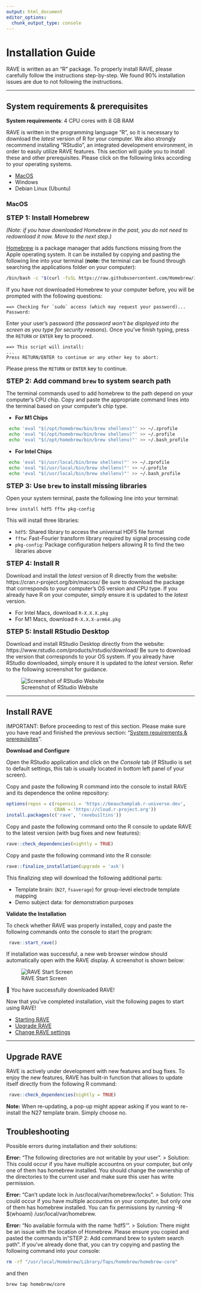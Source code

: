 ```yaml
---
output: html_document
editor_options: 
  chunk_output_type: console
---
```

# Installation Guide

RAVE is written as an "R" package. To properly install RAVE, please carefully follow the instructions step-by-step. We found 90% installation issues are due to not following the instructions.

---

## System requirements & prerequisites

**System requirements**: 4 CPU cores with 8 GB RAM

RAVE is written in the programming language "R", so it is necessary to download the *latest* version of R for your computer. We also strongly recommend installing "RStudio", an integrated development environment, in order to easily utilize RAVE features. This section will guide you to install these and other prerequisites. Please click on the following links according to your operating systems.

* [MacOS](#macos)
* Windows
* Debian Linux (Ubuntu)

<!-- and its integrated development editor "RStudio" onto your computer. Correctly installing the following pre-requisites is necessary for RAVE to work properly. 

**Note:** RAVE requires the latest versions of R and RStudio to run properly. To avoid errors in the download process, if you already have R and RStudio on your computer, be sure they are updated to the most recent versions. -->

<!--- ### Windows

### Linux -->

### MacOS

<font size="4">**STEP 1: Install Homebrew**</font>

_(Note: if you have downloaded Homebrew in the past, you do not need to redownload it now. Move to the next step.)_

[Homebrew](https://brew.sh/) is a package manager that adds functions missing from the Apple operating system. It can be installed by copying and pasting the following line into your terminal (**note:** the terminal can be found through searching the applications folder on your computer): 

```sh
/bin/bash -c "$(curl -fsSL https://raw.githubusercontent.com/Homebrew/install/HEAD/install.sh)"
```

If you have not downloaded Homebrew to your computer before, you will be prompted with the following questions: 

```
==> Checking for `sudo` access (which may request your password)...
Password:
```

Enter your user's password (*the password won't be displayed into the screen as you type for security reasons*). Once you've finish typing, press the `RETURN` or `ENTER` key to proceed. 

```
==> This script will install:
... 
Press RETURN/ENTER to continue or any other key to abort:
```

Please press the `RETURN` or `ENTER` key to continue. 

<font size="4">**STEP 2: Add command `brew` to system search path**</font>

The terminal commands used to add homebrew to the path depend on your computer's CPU chip. Copy and paste the appropriate command lines into the terminal based on your computer's chip type. 

* **For M1 Chips** 
```sh
 echo 'eval "$(/opt/homebrew/bin/brew shellenv)"' >> ~/.zprofile
 echo 'eval "$(/opt/homebrew/bin/brew shellenv)"' >> ~/.profile
 echo 'eval "$(/opt/homebrew/bin/brew shellenv)"' >> ~/.bash_profile
```

* **For Intel Chips** 

```sh
 echo 'eval "$(/usr/local/bin/brew shellenv)"' >> ~/.zprofile
 echo 'eval "$(/usr/local/bin/brew shellenv)"' >> ~/.profile
 echo 'eval "$(/usr/local/bin/brew shellenv)"' >> ~/.bash_profile
```

<font size="4">**STEP 3: Use `brew` to install missing libraries**</font>

Open your system terminal, paste the following line into your terminal:

```sh
brew install hdf5 fftw pkg-config
```

This will install three libraries:

* `hdf5`: Shared library to access the universal HDF5 file format
* `fftw`: Fast-Fourier transform library required by signal processing code
* `pkg-config`: Package configuration helpers allowing R to find the two libraries above

<font size="4">**STEP 4: Install R**</font>

Download and install the *latest* version of R directly from the website: https://cran.r-project.org/bin/macosx/ Be sure to download the package that corresponds to your computer's OS version and CPU type. If you already have R on your computer, simply ensure it is updated to the *latest* version.  

* For Intel Macs, download `R-X.X.X.pkg` 
* For M1 Macs, download `R-X.X.X-arm64.pkg` 

<font size="4">**STEP 5: Install RStudio Desktop**</font>

Download and install RStudio Desktop directly from the website: https://www.rstudio.com/products/rstudio/download/ Be sure to download the version that corresponds to your OS system. If you already have RStudio downloaded, simply ensure it is updated to the *latest* version. Refer to the following screenshot for guidance.

![Screenshot of RStudio Website](static/image/RStudioScreenshot.png) 

--- 

## Install RAVE

IMPORTANT: Before proceeding to rest of this section. Please make sure you have read and finished the previous section: "[System requirements & prerequisites](#system-requirements-prerequisites)".

**Download and Configure**

Open the RStudio application and click on the *Console* tab (if RStudio is set to default settings, this tab is usually located in bottom left panel of your screen). 

Copy and paste the following R command into the console to install RAVE and its dependence the online repository: 

```r
options(repos = c(ropensci = 'https://beauchamplab.r-universe.dev', 
                  CRAN = 'https://cloud.r-project.org'))
install.packages(c('rave', 'ravebuiltins'))
```

Copy and paste the following command onto the R console to update RAVE to the latest version (with bug fixes and new features): 

```r
rave::check_dependencies(nightly = TRUE)
```

Copy and paste the following command into the R console: 


```r
rave::finalize_installation(upgrade = 'ask')
```

This finalizing step will download the following additional parts:

* Template brain: (`N27`, `fsaverage`) for group-level electrode template mapping
* Demo subject data: for demonstration purposes

<!--#### Troubleshooting
* When updating RAVE, if you receive a "timeout of 60 seconds was reached" warning message, try switching to a faster network connection.-->

**Validate the Installation**

To check whether RAVE was properly installed, copy and paste the following commands
onto the console to start the program: 

```r
 rave::start_rave()
```

If installation was successful, a new web browser window should automatically open with the 
RAVE display. A screenshot is shown below: 

![RAVE Start Screen](static/image/RAVEStartScreen.png) 

🎉 You have successfully downloaded RAVE! 

Now that you've completed installation, visit the following pages to start using RAVE! 

* [Starting RAVE](#starting-rave)
* [Upgrade RAVE](#upgrade-rave)
* [Change RAVE settings](#change-rave-settings) 

--- 

## Upgrade RAVE

RAVE is actively under development with new features and bug fixes. To enjoy the new features, RAVE has built-in function that allows to update itself directly from the following R command:

```r
 rave::check_dependencies(nightly = TRUE)
```

**Note:** When re-updating, a pop-up might appear asking if you want to re-install the N27 template brain. Simply choose no.


## Troubleshooting
Possible errors during installation and their solutions: 

**Error:** "The following directories are not writable by your user". 
> Solution: This could occur if you have multiple accountns on your computer, but only one of them has homebrew installed. You should change the ownership of the directories to the current user and make sure this user has write permission. 

**Error:** "Can't update lock in /usr/local/var/homebrew/locks". 
> Solution: This could occur if you have multiple accountns on your computer, but only one of them has homebrew installed. You can fix permissions by running -R $(whoami) /usr/local/var/homebrew. 

**Error:** "No available formula with the name 'hdf5'". 
> Solution: There might be an issue with the location of Homebrew. Please ensure you copied and pasted the commands in"STEP 2: Add command brew to system search path". If you've already done that, you can try copying and pasting the following command into your console: 

```sh
rm -rf "/usr/local/Homebrew/Library/Taps/homebrew/homebrew-core"
```
and then 
```sh
brew tap homebrew/core
```
<!-- 
** The RAVE data should be located [default location]. If located elsewhere on the window, copy and paste the following command onto the console to set the data directory to the correct location: 
```r
 rave::rave_options()
```
--> 



